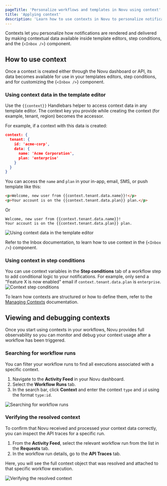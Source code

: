 ```yaml
---
pageTitle: 'Personalize workflows and templates in Novu using context'
title: 'Applying context'
description: 'Learn how to use contexts in Novu to personalize notification templates, control workflow logic, and customize the Inbox. Understand supported data formats and how to debug context usage from the activity feed.'
---
```


Contexts let you personalize how notifications are rendered and delivered by making contextual data available inside template editors, step conditions, and the <Method href="/platform/inbox/configuration/inbox-with-context">{`<Inbox />`}</Method> component.

## How to use context

Once a context is created either through the Novu dashboard or API, its data becomes available for use in your templates editors, step conditions, and for customizing the <Method href="/platform/inbox/configuration/inbox-with-context">{`<Inbox />`}</Method> component.

### Using context data in the template editor

Use the `{{context}}` Handlebars helper to access context data in any template editor. The context key you provide while creating the context (for example, tenant, region) becomes the accessor.


For example, if a context with this data is created:

```json
context: {
  tenant: {
    id: 'acme-corp',
    data: {
      name: 'Acme Corporation',
      plan: 'enterprise'
    }
  }
}
```

You can access the `name` and `plan` in your in-app, email, SMS, or push template like this:

```html
<p>Welcome, new user from {{context.tenant.data.name}}!</p>
<p>Your account is on the {{context.tenant.data.plan}} plan.</p>
```
Or

```text
Welcome, new user from {{context.tenant.data.name}}!
Your account is on the {{context.tenant.data.plan}} plan.
```

![Using context data in the template editor](/images/workflows/contexts/context.gif)

<Callout>Refer to the Inbox documentation, to learn how to use context in the <Method href="/platform/inbox/configuration/inbox-with-context">{`<Inbox />`}</Method> component. </Callout>

### Using context in step conditions

You can use context variables in the **Step conditions** tab of a workflow step to add conditional logic to your notifications. For example, only send a "Feature X is now enabled" email if `context.tenant.data.plan` is `enterprise`.
![Context step conditions](/images/workflows/context-step-conditions.png)

To learn how contexts are structured or how to define them, refer to the [Managing Contexts](/platform/workflow/contexts/manage-contexts) documentation.

## Viewing and debugging contexts

Once you start using contexts in your workflows, Novu provides full observability so you can monitor and debug your context usage after a workflow has been triggered.

### Searching for workflow runs

You can filter your workflow runs to find all executions associated with a specific context.

1. Navigate to the **Activity Feed** in your Novu dashboard.
2. Select the **Workflow Runs** tab.
3. In the search bar, click **Context** and enter the context `type` and `id` using the format `type:id`.

![Searching for workflow runs](/images/workflows/search-context-activityfeed.png)

### Verifying the resolved context

To confirm that Novu received and processed your context data correctly, you can inspect the API traces for a specific run.

1. From the **Activity Feed**, select the relevant workflow run from the list in the **Requests** tab.
2. In the workflow run details, go to the **API Traces** tab.

Here, you will see the full context object that was resolved and attached to that specific workflow execution.

![Verifying the resolved context](/images/workflows/resolved-context.png)